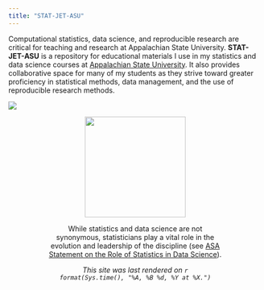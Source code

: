 ```yaml
---
title: "STAT-JET-ASU"
---
```


Computational statistics, data science, and reproducible research are critical for teaching and research at Appalachian State University. **STAT-JET-ASU** is a repository for educational materials I use in my statistics and data science courses at [Appalachian State University](http://www.appstate.edu/). It also provides collaborative space for many of my students as they strive toward greater proficiency in statistical methods, data management, and the use of reproducible research methods. 

![](http://i.imgur.com/aoz1BJy.jpg)

<figure align="middle">
<img src="http://i.imgur.com/aoz1BJy.jpg" style="width:200px;">
<figure>

While statistics and data science are not synonymous, statisticians play a vital role in the evolution and leadership of the discipline (see [ASA Statement on the Role of Statistics in Data Science](http://magazine.amstat.org/blog/2015/10/01/asa-statement-on-the-role-of-statistics-in-data-science/)).

*This site was last rendered on `r format(Sys.time(), "%A, %B %d, %Y at %X.")`*

